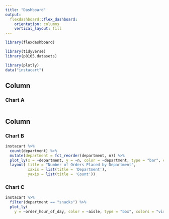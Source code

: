 ```yaml
---
title: "Dashboard"
output: 
  flexdashboard::flex_dashboard:
    orientation: columns
    vertical_layout: fill
---
```


```r
library(flexdashboard)

library(tidyverse)
library(p8105.datasets)

library(plotly)
data("instacart") 
```

Column {data-width=650}
-----------------------------------------------------------------------

### Chart A

```r

```

Column {data-width=350}
-----------------------------------------------------------------------

### Chart B

```r
instacart %>% 
  count(department) %>% 
  mutate(department = fct_reorder(department, n)) %>% 
  plot_ly(x = ~department, y = ~n, color = ~department, type = "bar", colors = "viridis") %>% 
  layout( title = "Number of Orders Placed by Department",
          xaxis = list(title = 'Department'), 
          yaxis = list(title = 'Count'))
```

### Chart C

```r
instacart %>% 
  filter(department == "snacks") %>% 
  plot_ly(
    y = ~order_hour_of_day, color = ~aisle, type = "box", colors = "viridis")
```

